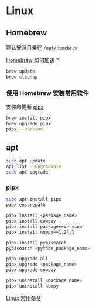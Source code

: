 # Linux

## Homebrew

默认安装目录在 `/opt/homebrew`

[Homebrew](https://brew.sh/) 如何加速？

```sh
brew update
brew cleanup
```

### 使用 Homebrew 安装常用软件

安装和更新 [pipx](https://pipx.pypa.io/stable/installation/)

```sh
brew install pipx
brew upgrade pipx
pipx --version
```

## apt

```sh
sudo apt update
apt list --upgradable
sudo apt upgrade


```

### pipx

```sh
sudo apt install pipx
pipx ensurepath

pipx install <package_name>
pipx install cowsay
pipx install package==version
pipx install numpy==1.24.1

pipx install pypisearch
pypisearch <python_package_name>

pipx upgrade-all
pipx upgrade <package_name>
pipx upgrade cowsay

pipx uninstall <package_name>
pipx uninstall numpy
```

[Linux 常用命令](../awesome-linux/page.mdx)
